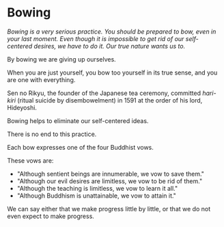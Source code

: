 # Bowing

_Bowing is a very serious practice. You should be prepared to bow, even in your last moment. Even though it is impossible to get rid of our self-centered desires, we have to do it. Our true nature wants us to._

By bowing we are giving up ourselves.

When you are just yourself, you bow too yourself in its true sense, and you are one with everything.

Sen no Rikyu, the founder of the Japanese tea ceremony, committed _hari-kiri_ (ritual suicide by disembowelment) in 1591 at the order of his lord, Hideyoshi.

Bowing helps to eliminate our self-centered ideas.

There is no end to this practice.

Each bow expresses one of the four Buddhist vows.

These vows are:

- "Although sentient beings are innumerable, we vow to save them."
- "Although our evil desires are limitless, we vow to be rid of them."
- "Although the teaching is limitless, we vow to learn it all."
- "Although Buddhism is unattainable, we vow to attain it."

We can say either that we make progress little by little, or that we do not even expect to make progress.
